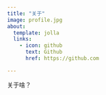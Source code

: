 ```yaml
---
title: "关于"
image: profile.jpg
about:
  template: jolla
  links:
    - icon: github
      text: Github
      href: https://github.com

---
```


关于啥？